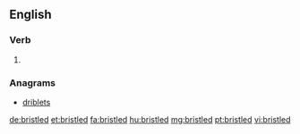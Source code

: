 ==English==

===Verb===
{{head|en|verb form}}

# {{en-past of|bristle}}

===Anagrams===
* [[driblets#English|driblets]]

[[de:bristled]]
[[et:bristled]]
[[fa:bristled]]
[[hu:bristled]]
[[mg:bristled]]
[[pt:bristled]]
[[vi:bristled]]